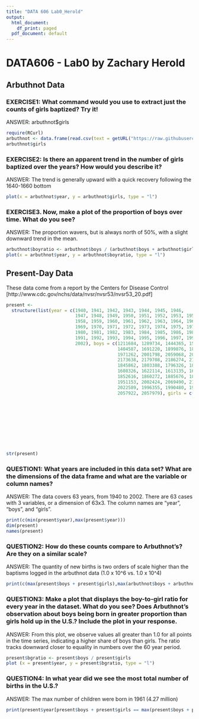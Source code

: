 ---
title: "DATA 606 Lab0_Herold"
output:
  html_document:
    df_print: paged
  pdf_document: default
---

# DATA606 - Lab0 by Zachary Herold


## Arbuthnot Data

### EXERCISE1:  What command would you use to extract just the counts of girls baptized? Try it!   

ANSWER: arbuthnot$girls

```{r}
require(RCurl)
arbuthnot <- data.frame(read.csv(text = getURL("https://raw.githubusercontent.com/ZacharyHerold/chinafundnews/master/arbuthnot.csv")))
arbuthnot$girls
```


### EXERCISE2: Is there an apparent trend in the number of girls baptized over the years?  How would you describe it?

ANSWER: The trend is generally upward with a quick recovery following the 1640-1660 bottom

```{r total girls}
plot(x = arbuthnot$year, y = arbuthnot$girls, type = "l")
```

### EXERCISE3.  Now, make a plot of the proportion of boys over time. What do you see? 

ANSWER: The proportion wavers, but is always north of 50%, with a slight downward trend in the mean.

```{r}
arbuthnot$boyratio <- arbuthnot$boys / (arbuthnot$boys + arbuthnot$girls)
plot(x = arbuthnot$year, y = arbuthnot$boyratio, type = "l")
```


## Present-Day Data

These data come from a report by the Centers for Disease Control 
[http://www.cdc.gov/nchs/data/nvsr/nvsr53/nvsr53_20.pdf]


```{r}
present <-
  structure(list(year = c(1940, 1941, 1942, 1943, 1944, 1945, 1946, 
                          1947, 1948, 1949, 1950, 1951, 1952, 1953, 1954, 1955, 1956, 1957, 
                          1958, 1959, 1960, 1961, 1962, 1963, 1964, 1965, 1966, 1967, 1968, 
                          1969, 1970, 1971, 1972, 1973, 1974, 1975, 1976, 1977, 1978, 1979, 
                          1980, 1981, 1982, 1983, 1984, 1985, 1986, 1987, 1988, 1989, 1990, 
                          1991, 1992, 1993, 1994, 1995, 1996, 1997, 1998, 1999, 2000, 2001, 
                          2002), boys = c(1211684, 1289734, 1444365, 1508959, 1435301, 
                                          1404587, 1691220, 1899876, 1813852, 1826352, 1823555, 1923020, 
                                          1971262, 2001798, 2059068, 2073719, 2133588, 2179960, 2152546, 
                                          2173638, 2179708, 2186274, 2132466, 2101632, 2060162, 1927054, 
                                          1845862, 1803388, 1796326, 1846572, 1915378, 1822910, 1669927, 
                                          1608326, 1622114, 1613135, 1624436, 1705916, 1709394, 1791267, 
                                          1852616, 1860272, 1885676, 1865553, 1879490, 1927983, 1924868, 
                                          1951153, 2002424, 2069490, 2129495, 2101518, 2082097, 2048861, 
                                          2022589, 1996355, 1990480, 1985596, 2016205, 2026854, 2076969, 
                                          2057922, 2057979), girls = c(1148715, 1223693, 1364631, 1427901, 
                                                                       1359499, 1330869, 1597452, 1800064, 1721216, 1733177, 1730594, 
                                                                       1827830, 1875724, 1900322, 1958294, 1973576, 2029502, 2074824, 
                                                                       2051266, 2071158, 2078142, 2082052, 2034896, 1996388, 1967328, 
                                                                       1833304, 1760412, 1717571, 1705238, 1753634, 1816008, 1733060, 
                                                                       1588484, 1528639, 1537844, 1531063, 1543352, 1620716, 1623885, 
                                                                       1703131, 1759642, 1768966, 1794861, 1773380, 1789651, 1832578, 
                                                                       1831679, 1858241, 1907086, 1971468, 2028717, 2009389, 1982917, 
                                                                       1951379, 1930178, 1903234, 1901014, 1895298, 1925348, 1932563, 
                                                                       1981845, 1968011, 1963747)), .Names = c("year", "boys", "girls"
                                                                       ), row.names = c(NA, 63L), class = "data.frame")
str(present)
```


### QUESTION1: What years are included in this data set? What are the dimensions of the data frame and what are the variable or column names?

ANSWER: The data covers 63 years, from 1940 to 2002. There are 63 cases with 3 variables, or a dimension of 63x3. The column names are "year", "boys", and "girls".

    
```{r}
print(c(min(present$year),max(present$year)))
dim(present)
names(present)
```

### QUESTION2: How do these counts compare to Arbuthnot's? Are they on a similar scale?

ANSWER: The quantity of new births is two orders of scale higher than the baptisms logged in the arbuthnot data (1.0 x 10^6 vs. 1.0 x 10^4)

```{r}
print(c(max(present$boys + present$girls),max(arbuthnot$boys + arbuthnot$girls)))
```

### QUESTION3: Make a plot that displays the boy-to-girl ratio for every year in the dataset. What do you see? Does Arbuthnot's observation about boys being born in greater proportion than girls hold up in the U.S.? Include the plot in your response.

ANSWER: From this plot, we observe values all greater than 1.0 for all points in the time series, indicating a higher share of boys than girls. The ratio tracks downward closer to equality in numbers over the 60 year period. 

```{r}
present$bgratio <- present$boys / present$girls
plot (x = present$year, y = present$bgratio, type = "l")
```


### QUESTION4: In what year did we see the most total number of births in the U.S.?

ANSWER: The max number of children were born in 1961 (4.27 million)

```{r}
print(present$year[present$boys + present$girls == max(present$boys + present$girls)])
```
